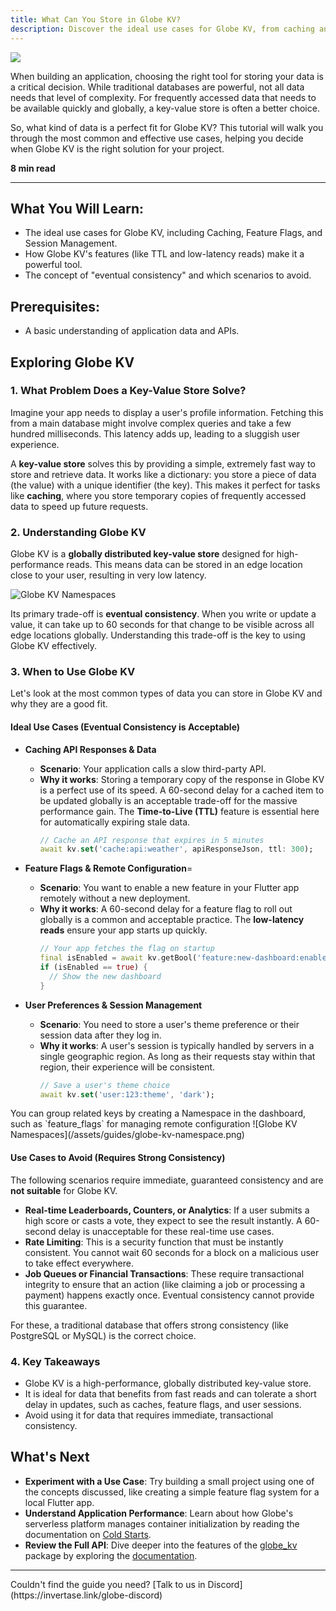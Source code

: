 ```yaml
---
title: What Can You Store in Globe KV?
description: Discover the ideal use cases for Globe KV, from caching and feature flags to user settings, and learn when to choose it for your Dart and Flutter apps.
---
```


<Image src="/assets/guides/globe-kv.png" />

When building an application, choosing the right tool for storing your data is a critical decision. While traditional databases are powerful, not all data needs that level of complexity. For frequently accessed data that needs to be available quickly and globally, a key-value store is often a better choice.

So, what kind of data is a perfect fit for Globe KV? This tutorial will walk you through the most common and effective use cases, helping you decide when Globe KV is the right solution for your project.

**8 min read**

---

## What You Will Learn:

- The ideal use cases for Globe KV, including Caching, Feature Flags, and Session Management.
- How Globe KV's features (like TTL and low-latency reads) make it a powerful tool.
- The concept of "eventual consistency" and which scenarios to avoid.

## Prerequisites:

- A basic understanding of application data and APIs.

## Exploring Globe KV

### 1. What Problem Does a Key-Value Store Solve?

Imagine your app needs to display a user's profile information. Fetching this from a main database might involve complex queries and take a few hundred milliseconds. This latency adds up, leading to a sluggish user experience.

A **key-value store** solves this by providing a simple, extremely fast way to store and retrieve data. It works like a dictionary: you store a piece of data (the value) with a unique identifier (the key). This makes it perfect for tasks like **caching**, where you store temporary copies of frequently accessed data to speed up future requests.

### 2. Understanding Globe KV

Globe KV is a **globally distributed key-value store** designed for high-performance reads. This means data can be stored in an edge location close to your user, resulting in very low latency.

![Globe KV Namespaces](/assets/guides/globe-kv-illustration.png)

Its primary trade-off is **eventual consistency**. When you write or update a value, it can take up to 60 seconds for that change to be visible across all edge locations globally. Understanding this trade-off is the key to using Globe KV effectively.

### 3. When to Use Globe KV

Let's look at the most common types of data you can store in Globe KV and why they are a good fit.

#### Ideal Use Cases (Eventual Consistency is Acceptable)

- **Caching API Responses & Data**

  - **Scenario**: Your application calls a slow third-party API.
  - **Why it works**: Storing a temporary copy of the response in Globe KV is a perfect use of its speed. A 60-second delay for a cached item to be updated globally is an acceptable trade-off for the massive performance gain. The **Time-to-Live (TTL)** feature is essential here for automatically expiring stale data.
    ```dart
    // Cache an API response that expires in 5 minutes
    await kv.set('cache:api:weather', apiResponseJson, ttl: 300);
    ```

- **Feature Flags & Remote Configuration**=

  - **Scenario**: You want to enable a new feature in your Flutter app remotely without a new deployment.
  - **Why it works**: A 60-second delay for a feature flag to roll out globally is a common and acceptable practice. The **low-latency reads** ensure your app starts up quickly.
    ```dart
    // Your app fetches the flag on startup
    final isEnabled = await kv.getBool('feature:new-dashboard:enabled');
    if (isEnabled == true) {
      // Show the new dashboard
    }
    ```

- **User Preferences & Session Management**

  - **Scenario**: You need to store a user's theme preference or their session data after they log in.
  - **Why it works**: A user's session is typically handled by servers in a single geographic region. As long as their requests stay within that region, their experience will be consistent.
    ```dart
    // Save a user's theme choice
    await kv.set('user:123:theme', 'dark');
    ```

<Info>
  You can group related keys by creating a Namespace in the dashboard, such as
  `feature_flags` for managing remote configuration
</Info>
![Globe KV Namespaces](/assets/guides/globe-kv-namespace.png)

#### Use Cases to Avoid (Requires Strong Consistency)

The following scenarios require immediate, guaranteed consistency and are **not suitable** for Globe KV.

- **Real-time Leaderboards, Counters, or Analytics**: If a user submits a high score or casts a vote, they expect to see the result instantly. A 60-second delay is unacceptable for these real-time use cases.
- **Rate Limiting**: This is a security function that must be instantly consistent. You cannot wait 60 seconds for a block on a malicious user to take effect everywhere.
- **Job Queues or Financial Transactions**: These require transactional integrity to ensure that an action (like claiming a job or processing a payment) happens exactly once. Eventual consistency cannot provide this guarantee.

For these, a traditional database that offers strong consistency (like PostgreSQL or MySQL) is the correct choice.

### 4. Key Takeaways

- Globe KV is a high-performance, globally distributed key-value store.
- It is ideal for data that benefits from fast reads and can tolerate a short delay in updates, such as caches, feature flags, and user sessions.
- Avoid using it for data that requires immediate, transactional consistency.

## What's Next

- **Experiment with a Use Case**: Try building a small project using one of the concepts discussed, like creating a simple feature flag system for a local Flutter app.
- **Understand Application Performance**: Learn about how Globe's serverless platform manages container initialization by reading the documentation on [Cold Starts](https://docs.globe.dev/infrastructure/overview/cold-starts).
- **Review the Full API**: Dive deeper into the features of the [globe_kv](https://pub.dev/packages/globe_kv) package by exploring the [documentation](https://docs.globe.dev/products).

---

<Info>
  Couldn't find the guide you need? [Talk to us in
  Discord](https://invertase.link/globe-discord)
</Info>
